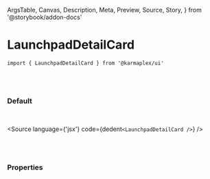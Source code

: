  ArgsTable,
  Canvas,
  Description,
  Meta,
  Preview,
  Source,
  Story,
} from '@storybook/addon-docs'


<Meta title='01. Atoms / LaunchpadDetailCard' component={LaunchpadDetailCard} />

# LaunchpadDetailCard

`import { LaunchpadDetailCard } from '@karmaplex/ui'`

<br />
<br />

### Default

<br />

<Story name='Default'>
  <div className='doc-story__preview' style={{ zoom: '100%' }}>
    <div className='flex items-center gap-4'>
      <LaunchpadDetailCard />
    </div>
  </div>
</Story>

<Source language={'jsx'} code={dedent`<LaunchpadDetailCard />`} />

<br />
<br />

### Properties

<ArgsTable of={LaunchpadDetailCard} />
